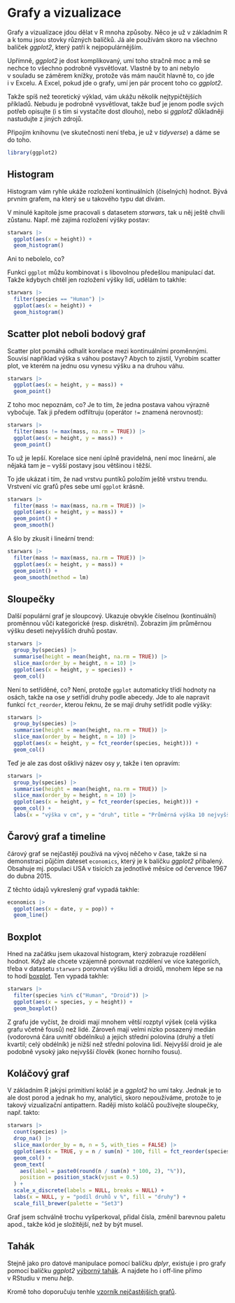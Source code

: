# Grafy a vizualizace

Grafy a vizualizace jdou dělat v R mnoha způsoby. Něco je už v základním R a k tomu jsou stovky různých balíčků. Já ale používám skoro na všechno balíček *ggplot2*, který patří k nejpopulárnějším.

Upřímně, *ggplot2* je dost komplikovaný, umí toho stračně moc a mě se nechce to všechno podrobně vysvětlovat. Vlastně by to ani nebylo v souladu se záměrem knížky, protože vás mám naučit hlavně to, co jde i v Excelu. A Excel, pokud jde o grafy, umí jen pár procent toho co *ggplot2*.

Takže spíš než teoretický výklad, vám ukážu několik nejtypičtějších příkladů. Nebudu je podrobně vysvětlovat, takže buď je jenom podle svých potřeb opisujte (i s tím si vystačíte dost dlouho), nebo si *ggplot2* důkladněji nastudujte z jiných zdrojů.

Připojím knihovnu (ve skutečnosti není třeba, je už v *tidyverse*) a dáme se do toho.

```r
library(ggplot2)
```


## Histogram

Histogram vám ryhle ukáže rozložení kontinuálních (číselných) hodnot. Bývá prvním grafem, na který se u takového typu dat dívám.

V minulé kapitole jsme pracovali s datasetem *starwars*, tak u něj ještě chvíli zůstanu. Např. mě zajímá rozložení výšky postav:

```r
starwars |> 
  ggplot(aes(x = height)) +
  geom_histogram()
```
 
Ani to nebolelo, co?

Funkci `ggplot` můžu kombinovat i s libovolnou předešlou manipulací dat. Takže kdybych chtěl jen rozložení výšky lidí, udělám to takhle:

```r
starwars |> 
  filter(species == "Human") |> 
  ggplot(aes(x = height)) +
  geom_histogram()
```


## Scatter plot neboli bodový graf

Scatter plot pomáhá odhalit korelace mezi kontinuálními proměnnými. Souvisí například výška s váhou postavy? Abych to zjistil, Vyrobím scatter plot, ve kterém na jednu osu vynesu výšku a na druhou váhu.

```r
starwars |> 
  ggplot(aes(x = height, y = mass)) +
  geom_point()
```

Z toho moc nepoznám, co? Je to tím, že jedna postava vahou výrazně vybočuje. Tak ji předem odfiltruju (operátor `!=` znamená nerovnost):

```r
starwars |> 
  filter(mass != max(mass, na.rm = TRUE)) |> 
  ggplot(aes(x = height, y = mass)) +
  geom_point()
```

To už je lepší. Korelace sice není úplně pravidelná, není moc lineární, ale nějaká tam je -- vyšší postavy jsou většinou i těžší.

To jde ukázat i tím, že nad vrstvu puntíků položím ještě vrstvu trendu. Vrstvení víc grafů přes sebe umí `ggplot` krásně.

```r
starwars |> 
  filter(mass != max(mass, na.rm = TRUE)) |> 
  ggplot(aes(x = height, y = mass)) +
  geom_point() +
  geom_smooth()
```

A šlo by zkusit i lineární trend:

```r
starwars |> 
  filter(mass != max(mass, na.rm = TRUE)) |> 
  ggplot(aes(x = height, y = mass)) +
  geom_point() +
  geom_smooth(method = lm)
```

## Sloupečky

Další populární graf je sloupcový. Ukazuje obvykle číselnou (kontinuální) proměnnou vůči kategorické (resp. diskrétní). Zobrazím jím průměrnou výšku deseti nejvyšších druhů postav.

```r
starwars |> 
  group_by(species) |> 
  summarise(height = mean(height, na.rm = TRUE)) |> 
  slice_max(order_by = height, n = 10) |> 
  ggplot(aes(x = height, y = species)) +
  geom_col()
```

Není to setříděné, co? Není, protože `ggplot` automaticky třídí hodnoty na osách, takže na ose *y* setřídí druhy podle abecedy. Jde to ale napravit funkcí `fct_reorder`, kterou řeknu, že se mají druhy setřídit podle výšky:

```r
starwars |> 
  group_by(species) |> 
  summarise(height = mean(height, na.rm = TRUE)) |> 
  slice_max(order_by = height, n = 10) |> 
  ggplot(aes(x = height, y = fct_reorder(species, height))) +
  geom_col()
```

Teď je ale zas dost ošklivý název osy *y*, takže i ten opravím:

```r
starwars |> 
  group_by(species) |> 
  summarise(height = mean(height, na.rm = TRUE)) |> 
  slice_max(order_by = height, n = 10) |> 
  ggplot(aes(x = height, y = fct_reorder(species, height))) +
  geom_col() +
  labs(x = "výška v cm", y = "druh", title = "Průměrná výška 10 nejvyšších druhů")
```

## Čarový graf a timeline

čárový graf se nejčastěji používá na vývoj něčeho v čase, takže si na demonstraci půjčím dateset `economics`, který je k balíčku *ggplot2* přibalený. Obsahuje mj. populaci USA v tisících za jednotlivé měsíce od července 1967 do dubna 2015.

Z těchto údajů vykreslený graf vypadá takhle:

```r
economics |> 
  ggplot(aes(x = date, y = pop)) +
  geom_line()
```

## Boxplot

Hned na začátku jsem ukazoval histogram, který zobrazuje rozdělení hodnot. Když ale chcete vzájemně porovnat rozdělení ve více kategoriích, třeba v datasetu `starwars` porovnat výšku lidí a droidů, mnohem lépe se na to hodí [boxplot](https://cs.wikipedia.org/wiki/Boxplot). Ten vypadá takhle:

```r
starwars |> 
  filter(species %in% c("Human", "Droid")) |> 
  ggplot(aes(x = species, y = height)) +
  geom_boxplot()
```

Z grafu jde vyčíst, že droidi mají mnohem větší rozptyl výšek (celá výška grafu včetně fousů) než lidé. Zároveň mají velmi nízko posazený medián (vodorovná čára uvnitř obdélníku) a jejich střední polovina (druhý a třetí kvartil; celý obdélník) je nižší než střední polovina lidí. Nejvyšší droid je ale podobně vysoký jako nejvyšší člověk (konec horního fousu).


## Koláčový graf

V základním R jakýsi primitivní koláč je a *ggplot2* ho umí taky. Jednak je to ale dost porod a jednak ho my, analytici, skoro nepoužíváme, protože to je takový vizualizační antipattern. Raději místo koláčů používejte sloupečky, např. takto:

```r
starwars |> 
  count(species) |> 
  drop_na() |> 
  slice_max(order_by = n, n = 5, with_ties = FALSE) |> 
  ggplot(aes(x = TRUE, y = n / sum(n) * 100, fill = fct_reorder(species, n))) +
  geom_col() +
  geom_text(
    aes(label = paste0(round(n / sum(n) * 100, 2), "%")),
    position = position_stack(vjust = 0.5)
  ) +
  scale_x_discrete(labels = NULL, breaks = NULL) +
  labs(x = NULL, y = "podíl druhů v %", fill = "druhy") +
  scale_fill_brewer(palette = "Set3")
```

Graf jsem schválně trochu vyšperkoval, přidal čísla, změnil barevnou paletu apod., takže kód je složitější, než by být musel.

## Tahák

Stejně jako pro datové manipulace pomocí balíčku *dplyr*, existuje i pro grafy pomocí balíčku *ggplot2* [výborný tahák](https://github.com/rstudio/cheatsheets/blob/main/data-visualization-2.1.pdf). A najdete ho i off-line přímo v RStudiu v menu *help*.

Kromě toho doporučuju tenhle [vzorník nejčastějších grafů](https://r-graph-gallery.com/).
